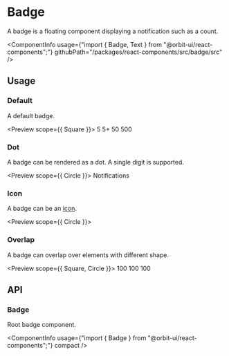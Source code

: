 
<Meta
    title="Components/Badge"
    id="badge"
/>

# Badge

<Tagline>A badge is a floating component displaying a notification such as a count.</Tagline>

<ComponentInfo
    usage={"import { Badge, Text } from \"@orbit-ui/react-components\";"}
    githubPath="/packages/react-components/src/badge/src"
/>

## Usage

### Default

A default badge.

<Preview scope={{ Square }}>
    <Story name="default">
        <Inline gap={8} verticalAlign="center">
            <Badge>
                <Text>5</Text>
                <Square />
            </Badge>
            <Badge>
                <Text>5+</Text>
                <Square />
            </Badge>
            <Badge>
                <Text>50</Text>
                <Square />
            </Badge>
            <Badge>
                <Text>500</Text>
                <Square />
            </Badge>
        </Inline>
    </Story>
</Preview>

### Dot

A badge can be rendered as a dot. A single digit is supported.

<Preview scope={{ Circle }}>
    <Story name="dot">
        <Inline gap={8} verticalAlign="center">
            <Badge variant="dot" overlap="circle">
                <Circle />
            </Badge>
            <Badge variant="dot" overlap="icon">
                <EmailIcon size="lg" />
            </Badge>
            <Badge variant="dot">
                Notifications
            </Badge>
        </Inline>
    </Story>
</Preview>

### Icon

A badge can be an [icon](?path=/docs/icon-gallery--page).

<Preview scope={{ Circle }}>
    <Story name="icon">
        <Badge variant="icon" overlap="circle">
            <CheckCircleIcon />
            <Circle />
        </Badge>
    </Story>
</Preview>

### Overlap

A badge can overlap over elements with different shape.

<Preview scope={{ Square, Circle }}>
    <Story name="overlap">
        <Inline gap={13} verticalAlign="center">
            <Inline gap={8}>
                <Badge>
                    <Text>100</Text>
                    <Square />
                </Badge>
                <Badge variant="dot">
                    <Square />
                </Badge>
                <Badge variant="icon">
                    <CheckCircleIcon />
                    <Square />
                </Badge>
            </Inline>
            <Inline gap={8}>
                <Badge overlap="circle">
                    <Text>100</Text>
                    <Circle />
                </Badge>
                <Badge variant="dot" overlap="circle">
                    <Circle />
                </Badge>
                <Badge variant="icon" overlap="circle">
                    <CheckCircleIcon />
                    <Circle />
                </Badge>
            </Inline>
            <Inline gap={8}>
                <Badge overlap="icon">
                    <Text>100</Text>
                    <EmailIcon size="lg" />
                </Badge>
                <Badge variant="dot" overlap="icon">
                    <EmailIcon size="lg" />
                </Badge>
                <Badge variant="icon" overlap="icon">
                    <CheckCircleIcon />
                    <EmailIcon size="lg" />
                </Badge>
            </Inline>
        </Inline>
    </Story>
</Preview>

## API

### Badge

Root badge component.

<ComponentInfo
    usage={"import { Badge } from \"@orbit-ui/react-components\";"}
    compact
/>

<ArgsTable of={InnerBadge} sort="alpha" />
